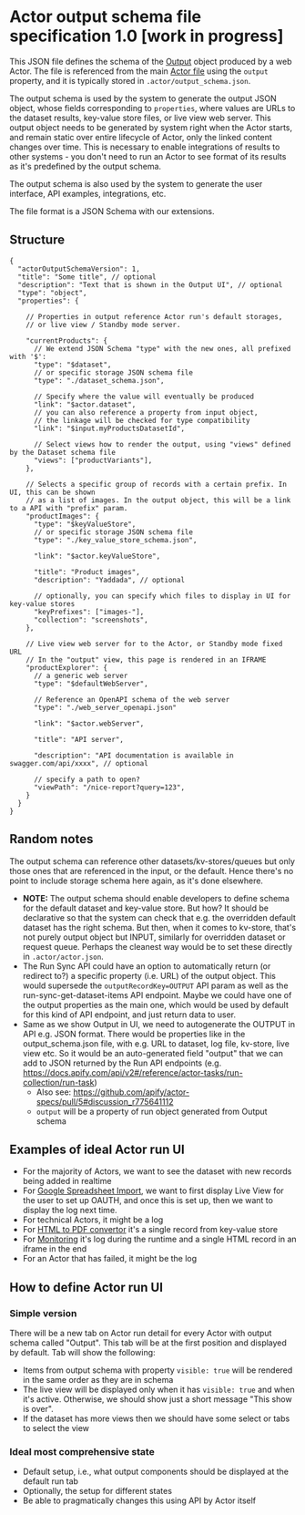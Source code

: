 # Actor output schema file specification 1.0 [work in progress]

This JSON file defines the schema of the [Output](/#output) object produced by a web Actor. The file is referenced from the main [Actor file](/actor-file) using the `output` property, and it is typically stored in `.actor/output_schema.json`.

The output schema is used by the system to generate the output JSON object, whose fields corresponding to `properties`, where values are URLs to the dataset results, key-value store files, or live view web server. This output object needs to be generated by system right when the Actor starts, and remain static over entire lifecycle of Actor, only the linked content changes over time. This is necessary to enable integrations of results to other systems - you don't need to run an Actor to see format of its results as it's predefined by the output schema.

The output schema is also used by the system to generate the user interface, API examples, integrations, etc.

The file format is a JSON Schema with our extensions.

## Structure

```jsonc
{
  "actorOutputSchemaVersion": 1,
  "title": "Some title", // optional
  "description": "Text that is shown in the Output UI", // optional
  "type": "object",
  "properties": {

    // Properties in output reference Actor run's default storages,
    // or live view / Standby mode server.

    "currentProducts": {
      // We extend JSON Schema "type" with the new ones, all prefixed with '$':
      "type": "$dataset",
      // or specific storage JSON schema file
      "type": "./dataset_schema.json",

      // Specify where the value will eventually be produced
      "link": "$actor.dataset",
      // you can also reference a property from input object,
      // the linkage will be checked for type compatibility
      "link": "$input.myProductsDatasetId",

      // Select views how to render the output, using "views" defined by the Dataset schema file
      "views": ["productVariants"],
    },

    // Selects a specific group of records with a certain prefix. In UI, this can be shown
    // as a list of images. In the output object, this will be a link to a API with "prefix" param.
    "productImages": {
      "type": "$keyValueStore",
      // or specific storage JSON schema file
      "type": "./key_value_store_schema.json",

      "link": "$actor.keyValueStore",

      "title": "Product images",
      "description": "Yaddada", // optional

      // optionally, you can specify which files to display in UI for key-value stores
      "keyPrefixes": ["images-"],
      "collection": "screenshots",
    },

    // Live view web server for to the Actor, or Standby mode fixed URL
    // In the "output" view, this page is rendered in an IFRAME
    "productExplorer": {
      // a generic web server
      "type": "$defaultWebServer",

      // Reference an OpenAPI schema of the web server
      "type": "./web_server_openapi.json"

      "link": "$actor.webServer",

      "title": "API server",

      "description": "API documentation is available in swagger.com/api/xxxx", // optional

      // specify a path to open?
      "viewPath": "/nice-report?query=123",
    }
  }
}
```

## Random notes

The output schema can reference other datasets/kv-stores/queues but only those ones that are referenced in the input, or the default. Hence there's no point to include storage schema here again, as it's done elsewhere.

- **NOTE:** The output schema should enable developers to define schema for the default dataset and key-value store. But how? It should be declarative so that the system can check that e.g. the overridden default dataset has the right schema. But then, when it comes to kv-store, that's not purely output object but INPUT, similarly for overridden dataset or request queue. Perhaps the cleanest way would be to set these directly in `.actor/actor.json`.
- The Run Sync API could have an option to automatically return (or redirect to?) a specific property (i.e. URL) of the output object. This would supersede the `outputRecordKey=OUTPUT` API param as well as the run-sync-get-dataset-items API endpoint. Maybe we could have one of the output properties as the main one, which would be used by default for this kind of API endpoint, and just return data to user.
- Same as we show Output in UI, we need to autogenerate the OUTPUT in API e.g. JSON format. There would be properties like in the output_schema.json file, with e.g. URL to dataset, log file, kv-store, live view etc. So it would be an auto-generated field "output" that we can add to JSON returned by the Run API endpoints (e.g. https://docs.apify.com/api/v2#/reference/actor-tasks/run-collection/run-task)
    - Also see: https://github.com/apify/actor-specs/pull/5#discussion_r775641112
    - `output` will be a property of run object generated from Output schema

## Examples of ideal Actor run UI

- For the majority of Actors, we want to see the dataset with new records being added in realtime
- For [Google Spreadsheet Import](https://apify.com/lukaskrivka/google-sheets), we want to first display Live View for the user to set up OAUTH, and once this is set up, then we want to display the log next time.
- For technical Actors, it might be a log
- For [HTML to PDF convertor](https://apify.com/jancurn/url-to-pdf) it's a single record from key-value store
- For [Monitoring](https://apify.com/apify/monitoring-runner) it's log during the runtime and a single HTML record in an iframe in the end
- For an Actor that has failed, it might be the log

## How to define Actor run UI

### Simple version

There will be a new tab on Actor run detail for every Actor with output schema called "Output". This tab will be at the first position and displayed by default. Tab will show the following:

- Items from output schema with property `visible: true` will be rendered in the same order as they are in schema
- The live view will be displayed only when it has `visible: true` and when it's active. Otherwise, we should show just a short message "This show is over".
- If the dataset has more views then we should have some select or tabs to select the view

### Ideal most comprehensive state

- Default setup, i.e., what output components should be displayed at the default run tab
- Optionally, the setup for different states
- Be able to pragmatically changes this using API by Actor itself
